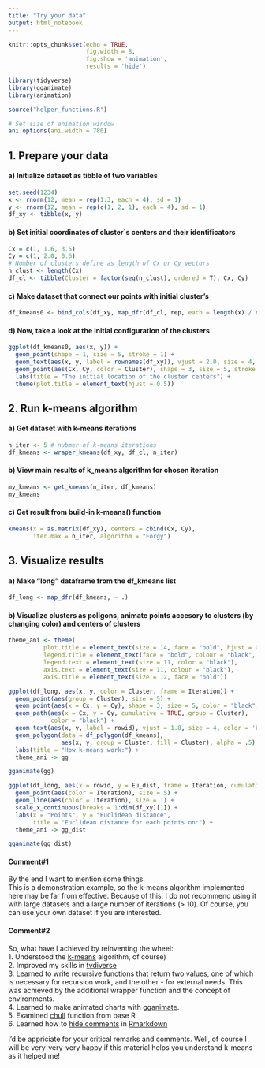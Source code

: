 ```yaml
---
title: "Try your data"
output: html_notebook
---
```


```r
knitr::opts_chunk$set(echo = TRUE,
                      fig.width = 8,
                      fig.show = 'animation',
                      results = 'hide')

library(tidyverse)
library(gganimate)
library(animation)

source("helper_functions.R")

# Set size of animation window
ani.options(ani.width = 780)
```

## 1. Prepare your data

#### a) Initialize dataset as tibble of two variables
```r
set.seed(1234)
x <- rnorm(12, mean = rep(1:3, each = 4), sd = 1)
y <- rnorm(12, mean = rep(c(1, 2, 1), each = 4), sd = 1)
df_xy <- tibble(x, y)
```
#### b) Set initial coordinates of cluster`s centers and their identificators
```r
Cx = c(1, 1.6, 3.5)
Cy = c(1, 2.0, 0.6)
# Number of clusters define as length of Cx or Cy vectors
n_clust <- length(Cx)
df_cl <- tibble(Cluster = factor(seq(n_clust), ordered = T), Cx, Cy)
```
#### c) Make dataset that connect our points with initial cluster's
```r
df_kmeans0 <- bind_cols(df_xy, map_dfr(df_cl, rep, each = length(x) / n_clust))
```
#### d) Now, take a look at the initial configuration of the clusters
```r
ggplot(df_kmeans0, aes(x, y)) +
  geom_point(shape = 1, size = 5, stroke = 1) +
  geom_text(aes(x, y, label = rownames(df_xy)), vjust = 2.0, size = 4, color = "black") + 
  geom_point(aes(Cx, Cy, color = Cluster), shape = 3, size = 5, stroke = 1) +
  labs(title = "The initial location of the cluster centers") +
  theme(plot.title = element_text(hjust = 0.5))
```
## 2. Run k-means algorithm

#### a) Get dataset with k-means iterations 
```r
n_iter <- 5 # nubmer of k-means iterations
df_kmeans <- wraper_kmeans(df_xy, df_cl, n_iter)
```
#### b) View main results of k_means algorithm for chosen iteration
```r
my_kmeans <- get_kmeans(n_iter, df_kmeans)
my_kmeans
```
#### c) Get result from build-in k-means() function
```r
kmeans(x = as.matrix(df_xy), centers = cbind(Cx, Cy),
       iter.max = n_iter, algorithm = "Forgy")
```
## 3. Visualize results

#### a) Make "long" dataframe from the df_kmeans list
```r
df_long <- map_dfr(df_kmeans, ~ .)
```
#### b) Visualize clusters as poligons, animate points accesory to clusters (by changing color) and centers of clusters
```r
theme_ani <- theme(
          plot.title = element_text(size = 14, face = "bold", hjust = 0.5),
          legend.title = element_text(face = "bold", colour = "black", size = 12),
          legend.text = element_text(size = 11, color = "black"),
          axis.text = element_text(size = 11, colour = "black"),
          axis.title = element_text(size = 12, face = "bold"))

ggplot(df_long, aes(x, y, color = Cluster, frame = Iteration)) +
  geom_point(aes(group = Cluster), size = 5) +
  geom_point(aes(x = Cx, y = Cy), shape = 3, size = 5, color = "black", stroke = 1) +
  geom_path(aes(x = Cx, y = Cy, cumulative = TRUE, group = Cluster),
            color = "black") +
  geom_text(aes(x, y, label = rowid), vjust = 1.8, size = 4, color = 'black') +
  geom_polygon(data = df_polygon(df_kmeans),
               aes(x, y, group = Cluster, fill = Cluster), alpha = .5) +
  labs(title = "How k-means work:") +
  theme_ani -> gg

gganimate(gg)
```
```r
ggplot(df_long, aes(x = rowid, y = Eu_dist, frame = Iteration, cumulative = TRUE)) +
  geom_point(aes(color = Iteration), size = 5) +
  geom_line(aes(color = Iteration), size = 1) +
  scale_x_continuous(breaks = 1:dim(df_xy)[1]) +
  labs(x = "Points", y = "Euclidean distance",
       title = "Euclidean distance for each points on:") +
  theme_ani -> gg_dist

gganimate(gg_dist)
```
#### **Comment#1**  

[//]: # (На самкінець хочу зазначити деякі речі. Це - демонстраційний приклад,
тому алгоритм k-means, реалізований тут, може бути далеким від ефективності.
Саме тому я не рекомендую використувовати його з великими датасетами і великою
кількістю ітерацій (> 10). Звичайно, ви можете використати свій власний датасет,
якщо вам це цікаво)

By the end I want to mention some things.   
This is a demonstration example, so the k-means algorithm implemented here may be far from effective. Because of this, I do not recommend using it with large datasets and a large number of iterations (> 10). Of course, you can use your own dataset if you are interested.   

#### **Comment#2**   

So, what have I achieved by reinventing the wheel:   
1.  Understood the [k-means](https://en.wikipedia.org/wiki/K-means_clustering) algorithm, of course)   
2.  Improved my skills in [tydiverse](https://www.tidyverse.org/)   
3.  Learned to write recursive functions that return two values, one of which is necessary for recursion work, and the other - for external needs. This was achieved by the additional wrapper function and the concept of environments.  
4.  Learned to make animated charts with [gganimate](https://github.com/thomasp85/gganimate).  
5.  Examined [chull](https://www.rdocumentation.org/packages/grDevices/versions/3.5.1/topics/chull) function from base R   
6.  Learned how to [hide comments](https://stackoverflow.com/questions/4823468/comments-in-markdown) in [Rmarkdown](https://rmarkdown.rstudio.com/index.html)  
    
I'd be appriciate for your critical remarks and comments. Well, of course I will be very-very-very happy if this material helps you understand k-means as it helped me!
   
   
[//]: # (Отже, чому я навчився, заново "винайшовши велосипед":   
1.Розібрався з алгоритмом k-means
2.Непогано прокачав свої скіли в tydiverse  
3.Навчився писати рекурсивні функції, що повертають два значення, одне з яких необхідне для роботи рекурсії, а інше - для зовнішніх потреб. Цього я досяг за допомогою додаткової функції-обгортки та поняття environments.  
4.Навчився робити анімаційні графіки за допомогою gganimate
5.Познайомився з функцією chull
6.Як приховувати коменти в Rmarkdown
Буду радий почути критичні зауваження, коментарі. Ну і буду дуже-дуже-дуже радий, якщо цей матеріал допоможе вам у розумінні k-means, як він допоміг мені)
  
